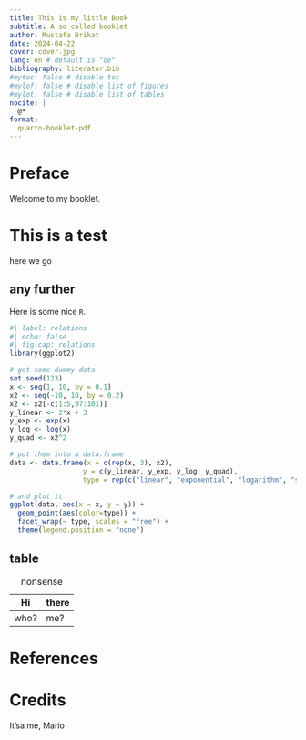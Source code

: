 ```yaml
--- 
title: This is my little Book
subtitle: A so called booklet
author: Mustafa Brikat
date: 2024-04-22
cover: cover.jpg
lang: en # default is "de"
bibliography: literatur.bib
#mytoc: false # disable toc
#mylof: false # disable list of figures
#mylot: false # disable list of tables
nocite: |
  @*
format:
  quarto-booklet-pdf
---
```


# Preface {-}

Welcome to my booklet.

# This is a test

here we go

## any further

Here is some nice `R`.
```r
#| label: relations
#| echo: false
#| fig-cap: relations
library(ggplot2)

# get some dummy data
set.seed(123)
x <- seq(1, 10, by = 0.1)
x2 <- seq(-10, 10, by = 0.2)
x2 <- x2[-c(1:5,97:101)]
y_linear <- 2*x + 3
y_exp <- exp(x)
y_log <- log(x)
y_quad <- x2^2

# put them into a data.frame
data <- data.frame(x = c(rep(x, 3), x2),
                  y = c(y_linear, y_exp, y_log, y_quad),
                  type = rep(c("linear", "exponential", "logarithm", "square"), each = length(x)))

# and plot it
ggplot(data, aes(x = x, y = y)) +
  geom_point(aes(color=type)) +
  facet_wrap(~ type, scales = "free") +
  theme(legend.position = "none") 
```

## table

| Hi | there |
|----|-------|
| who? | me? |
: nonsense

# References {-}

::: {#refs}
:::


\vfill 

# Credits {.unnumbered}

It'sa me, Mario\newline